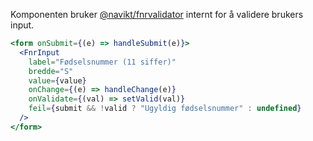 

Komponenten bruker [@navikt/fnrvalidator](https://github.com/navikt/fnrvalidator) internt for å validere brukers input.

<Example>
  <FnrInputExample />
</Example>

```jsx
<form onSubmit={(e) => handleSubmit(e)}>
  <FnrInput
    label="Fødselsnummer (11 siffer)"
    bredde="S"
    value={value}
    onChange={(e) => handleChange(e)}
    onValidate={(val) => setValid(val)}
    feil={submit && !valid ? "Ugyldig fødselsnummer" : undefined}
  />
</form>
```
